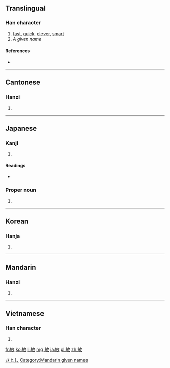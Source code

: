 ==Translingual==

===Han character===
{{Han char|rn=66|rad=攴|as=07|sn=11|four=8854<sub>0</sub>|canj=人卜人大 (OYOK)}}

# [[fast]], [[quick]], [[clever]], [[smart]]
# ''A given name''

====References====
* {{Han ref|kx=0471.040|dkj=13202|dj=0823.050|hdz=21463.010|uh=654F|ud=25935|bh=B1D3|bd=45523}}

----

==Cantonese==

===Hanzi===
{{yue-hanzi|jyut=man5|y=man5}}

# {{defn|lang=yue|sort=攴07}}

----

==Japanese==

===Kanji===
{{ja-kanji|grade=c|rs=攴07}}

# {{defn|lang=ja|sort=攴07}}

====Readings====
* {{ja-readings|on=[[びん]] (bin), [[みん]] (min)|kun=[[とし]] (toshi), [[さとい]] (satoi)}}

===Proper noun===
{{ja-pos|k|proper|hira=さとし|rom=Satoshi}}

# {{given name|male|lang=ja}}

[[Category:Japanese male given names|さとし]]

----

==Korean==

===Hanja===
{{ko-hanja|hangeul=민|eumhun=|rv=min|mr=min|y=min}}

# {{defn|lang=ko|sort=攴07}}

----

==Mandarin==

===Hanzi===
{{cmn-hanzi|pin=[[ào]] ([[ao4]]), [[mǐn]] ([[min3]]), [[Mǐn]] ([[Min3]])|wg=ao<sup>4</sup>, min<sup>3</sup>, Min<sup>3</sup>}}

# {{defn|lang=cmn|sort=攴07}}

----

==Vietnamese==

===Han character===
{{vi-hantu|[[mẫn]], [[mắn]], [[mẩn]]|rs=攴07}}

# {{defn|lang=vi|sort=攴07}}

[[Category:Mandarin given names]]

[[fr:敏]]
[[ko:敏]]
[[li:敏]]
[[mg:敏]]
[[ja:敏]]
[[pl:敏]]
[[zh:敏]]